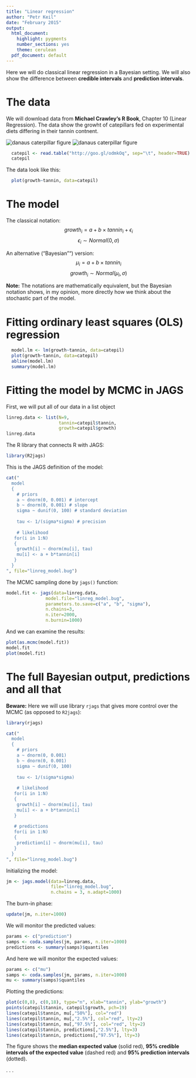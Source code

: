 ```yaml
---
title: "Linear regression"
author: "Petr Keil"
date: "February 2015"
output:
  html_document:
    highlight: pygments
    number_sections: yes
    theme: cerulean
  pdf_document: default
---
```


Here we will do classical linear regression in a Bayesian setting. We will also show the difference between **credible intervals** and  **prediction intervals**.

# The data

We will download data from **Michael Crawley's R Book**, Chapter 10 (Linear Regression). The data show the growht of catepillars fed on experimental diets differing in their tannin contnent.

![danaus caterpillar figure](figure/danaus.png)
![danaus caterpillar figure](figure/Tannic_acid.png)

```r
  catepil <- read.table("http://goo.gl/odmkOq", sep="\t", header=TRUE)
  catepil
```

The data look like this:

```r
  plot(growth~tannin, data=catepil)
```

# The model

The classical notation:
$$ growth_i = a + b \times tannin_i + \epsilon_i  $$
$$ \epsilon_i \sim Normal(0, \sigma)$$


An alternative ("Bayesian"") version:
$$ \mu_i = a + b \times tannin_i $$
$$ growth_i \sim Normal(\mu_i, \sigma) $$

**Note:** The notations are mathematically equivalent, 
but the Bayesian notation shows, in my opinion, more directly 
how we think about the stochastic part of the model.

# Fitting ordinary least squares (OLS) regression

```r
  model.lm <- lm(growth~tannin, data=catepil)
  plot(growth~tannin, data=catepil)
  abline(model.lm)
  summary(model.lm)
```


# Fitting the model by MCMC in JAGS


First, we will put all of our data in a list object

```r
linreg.data <- list(N=9,
                    tannin=catepil$tannin,
                    growth=catepil$growth)
linreg.data

```

The R library that connects R with JAGS:

```r
library(R2jags)
```

This is the JAGS definition of the model:

```r
cat("
  model
  {
    # priors
    a ~ dnorm(0, 0.001) # intercept
    b ~ dnorm(0, 0.001) # slope
    sigma ~ dunif(0, 100) # standard deviation
  
    tau <- 1/(sigma*sigma) # precision
    
    # likelihood
   for(i in 1:N)
   {
    growth[i] ~ dnorm(mu[i], tau)
    mu[i] <- a + b*tannin[i]
   }
  }
", file="linreg_model.bug")
```

The MCMC sampling done by ```jags()``` function:

```r
model.fit <- jags(data=linreg.data, 
               model.file="linreg_model.bug",
               parameters.to.save=c("a", "b", "sigma"),
               n.chains=3,
               n.iter=2000,
               n.burnin=1000)
```

And we can examine the results:

```r
plot(as.mcmc(model.fit))
model.fit
plot(model.fit)
```


# The full Bayesian output, predictions and all that

**Beware:** Here we will use library ```rjags``` that gives more control over the MCMC (as opposed to ```R2jags```):

```r
library(rjags)

cat("
  model
  {
    # priors
    a ~ dnorm(0, 0.001)
    b ~ dnorm(0, 0.001)
    sigma ~ dunif(0, 100)
  
    tau <- 1/(sigma*sigma)
    
    # likelihood
   for(i in 1:N)
   {
    growth[i] ~ dnorm(mu[i], tau)
    mu[i] <- a + b*tannin[i]
   }
  
   # predictions
   for(i in 1:N)
   {
    prediction[i] ~ dnorm(mu[i], tau) 
   }
  }
", file="linreg_model.bug")
```

Initializing the model:

```r
jm <- jags.model(data=linreg.data, 
                 file="linreg_model.bug",
                 n.chains = 3, n.adapt=1000)
```

The burn-in phase:

```r
update(jm, n.iter=1000)
```

We will monitor the predicted values:

```r
params <- c("prediction")
samps <- coda.samples(jm, params, n.iter=1000)     
predictions <- summary(samps)$quantiles
```

And here we will monitor the expected values:

```r
params <- c("mu")
samps <- coda.samples(jm, params, n.iter=1000)     
mu <- summary(samps)$quantiles
```

Plotting the predictions:

```r
plot(c(0,8), c(0,18), type="n", xlab="tannin", ylab="growth")
points(catepil$tannin, catepil$growth, pch=19)
lines(catepil$tannin, mu[,"50%"], col="red")
lines(catepil$tannin, mu[,"2.5%"], col="red", lty=2)
lines(catepil$tannin, mu[,"97.5%"], col="red", lty=2)
lines(catepil$tannin, predictions[,"2.5%"], lty=3)
lines(catepil$tannin, predictions[,"97.5%"], lty=3)
```

The figure shows the **median expected value** (solid red), **95% credible intervals of the expected value** (dashed red) and **95% prediction intervals** (dotted). 

.
.
.



